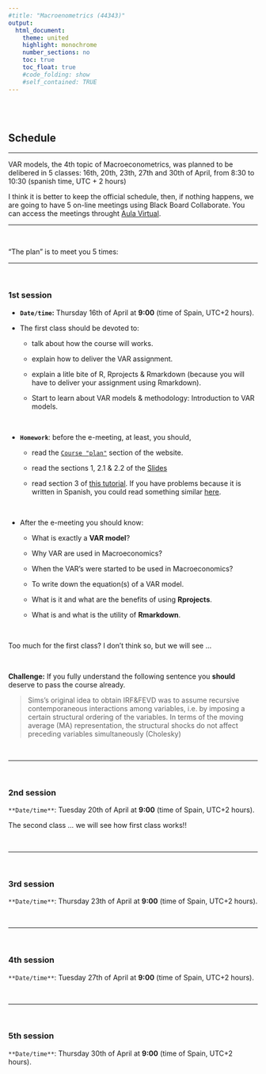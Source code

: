 ```yaml
---
#title: "Macroenometrics (44343)"
output:
  html_document:
    theme: united
    highlight: monochrome 
    number_sections: no
    toc: true
    toc_float: true
    #code_folding: show
    #self_contained: TRUE
---
```


<br><br>
  
## Schedule

------------------------------

VAR models, the 4th topic of Macroeconometrics, was planned to be delibered in 5 classes: 16th, 20th, 23th, 27th and 30th of April, from 8:30 to 10:30 (spanish time, UTC + 2 hours)

I think it is better to keep the official schedule, then, if nothing happens, we are going to have 5 on-line meetings using Black Board Collaborate. You can access the meetings throught [Aula Virtual](https://aulavirtual.uv.es/course/view.php?id=9759).

------------------------------

<br>

"The plan" is to meet you 5 times:

-----------------------

<br>

### 1st session

- **`Date/time`:** Thursday 16th of April at **9:00** (time of Spain, UTC+2 hours).  

- The first class should be devoted to:  

  - talk about how the course will works.  

  - explain how to deliver the VAR assignment.  

  - explain a litle bite of R, Rprojects & Rmarkdown (because you will have to deliver your assignment using Rmarkdown).  

  - Start to learn about VAR models & methodology: Introduction to VAR models.  

<br>

- **`Homework`**: before the e-meeting, at least, you should,  

    - read the [`Course "plan"`](https://perezp44.github.io/VAR-models-web/01-Course-plan.html) section of the website.  
    
    - read the sections 1, 2.1 & 2.2 of the [Slides](https://perezp44.github.io/VAR-models-web/03-Slides.html)
    
    - read section 3 of [this tutorial](https://perezp44.github.io/VAR-models-web/tt_01_primeros-pasos-con-R.html). If you have problems because it is written in Spanish, you could read something similar [here](https://rstats.wtf/project-oriented-workflow.html){target="_blank"}.

<br>

- After the e-meeting you should know:

   - What is exactly a **VAR model**?
   
   - Why VAR are used in Macroeconomics?
    
   - When the VAR's were started to be used in Macroeconomics?

   - To write down the equation(s) of a VAR model. 
   
   - What is it and what are the benefits of using **Rprojects**.
   
   - What is and what is the utility of **Rmarkdown**.
  

<br>

Too much  for the first class? I don't think so, but we will see ...

<br>

**Challenge:** If you fully understand the following sentence you **should** deserve to pass the course already.

> Sims's original idea to obtain IRF&FEVD was to assume recursive contemporaneous interactions among variables, i.e. by imposing a certain structural ordering of the variables. In terms of the moving average (MA) representation, the structural shocks do not affect preceding variables simultaneously (Cholesky)



<br>



----------------

<br>

### 2nd session

`**Date/time**`: Tuesday 20th of April at **9:00** (time of Spain, UTC+2 hours).

The second class ... we will see how first class works!!

<br>

----------------

<br>


### 3rd session

`**Date/time**`: Thursday 23th of April at **9:00** (time of Spain, UTC+2 hours).

<br>

----------------

<br>


### 4th session

`**Date/time**`: Tuesday 27th of April at **9:00** (time of Spain, UTC+2 hours).


<br>

----------------

<br>

### 5th session

`**Date/time**`: Thursday 30th of April at **9:00** (time of Spain, UTC+2 hours).


<br><br><br>


